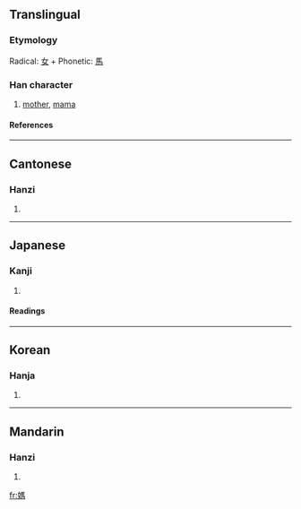 {{see|妈}}

==Translingual==
===Etymology===
Radical: [[女]] + Phonetic: [[馬]]
===Han character===
{{Han char|rn=38|rad=女|as=10|sn=13|four=4142<sub>7</sub>|canj=女尸手火 (VSQF)}}
# [[mother]], [[mama]]
====References====
{{Han ref|kx=0268.210|dkj=06590|dj=0535.400|hdz=21070.120|uh=5ABD|ud=23229|bh=B6FD|bd=46845}}

----
==Cantonese==
===Hanzi===
{{yue-hanzi|jyut=|y=ma1}}
# {{defn|Cantonese}}

----
==Japanese==
===Kanji===
{{ja-kanji|grade=|rs=女10}}
# {{defn|Japanese}} 
====Readings====
{{ja-readings|on=[[ぼ]] (bo), [[も]] (mo)|kun=[[はは]] (haha)}}

----
==Korean==
===Hanja===
{{ko-hanja|hangeul=마|rv=ma|mr=ma}}
# {{defn|Korean}}

----
==Mandarin==
===Hanzi===
{{cmn-hanzi|sim=妈|pin=[[mā]] ([[ma1]])|wg=ma<sup>1</sup>}}
# {{defn|Mandarin}}

[[fr:媽]]
